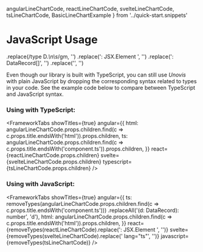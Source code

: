   angularLineChartCode,
  reactLineChartCode,
  svelteLineChartCode,
  tsLineChartCode,
  BasicLineChartExample
} from '../quick-start.snippets'

# JavaScript Usage

   .replace(/type D.*\n\s*/gm, '')
    .replace(': JSX.Element ', '')
    .replace(': DataRecord[]', '')
    .replace('<DataRecord>', '')


Even though our library is built with TypeScript, you can still use _Unovis_ with plain JavaScript by
dropping the corresponding syntax related to types in your code. See the example code below to compare between
TypeScript and JavaScript syntax.

### Using with TypeScript:

<FrameworkTabs
  showTitles={true}
  angular={{
    html: angularLineChartCode.props.children.find(c => c.props.title.endsWith('html')).props.children,
    ts: angularLineChartCode.props.children.find(c => c.props.title.endsWith('component.ts')).props.children,
  }}
  react={reactLineChartCode.props.children}
  svelte={svelteLineChartCode.props.children}
  typescript={tsLineChartCode.props.children}
/>

### Using with JavaScript:

<FrameworkTabs
  showTitles={true}
  angular={{
    ts: removeTypes(angularLineChartCode.props.children.find(c => c.props.title.endsWith('component.ts')))
      .replaceAll('(d: DataRecord): number', 'd'),
    html: angularLineChartCode.props.children.find(c => c.props.title.endsWith('html')).props.children,
  }}
  react={removeTypes(reactLineChartCode).replace(': JSX.Element ', '')}
  svelte={removeTypes(svelteLineChartCode).replace(' lang=\"ts\"', '')}
  javascript={removeTypes(tsLineChartCode)}
/>
